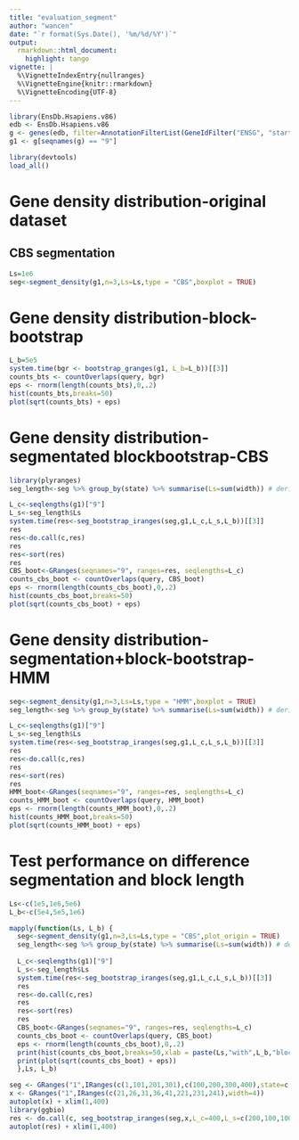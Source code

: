 ```yaml
---
title: "evaluation_segment"
author: "wancen"
date: "`r format(Sys.Date(), '%m/%d/%Y')`"
output:
  rmarkdown::html_document:
    highlight: tango
vignette: |
  %\VignetteIndexEntry{nullranges}
  %\VignetteEngine{knitr::rmarkdown}
  %\VignetteEncoding{UTF-8}
---
```


```r
library(EnsDb.Hsapiens.v86)
edb <- EnsDb.Hsapiens.v86
g <- genes(edb, filter=AnnotationFilterList(GeneIdFilter("ENSG", "startsWith")))
g1 <- g[seqnames(g) == "9"]
```

```r
library(devtools)
load_all()
```

# Gene density distribution-original dataset
## CBS segmentation
```r
Ls=1e6
seg<-segment_density(g1,n=3,Ls=Ls,type = "CBS",boxplot = TRUE)
```


# Gene density distribution-block-bootstrap
```r
L_b=5e5
system.time(bgr <- bootstrap_granges(g1, L_b=L_b))[[3]]
counts_bts <- countOverlaps(query, bgr)
eps <- rnorm(length(counts_bts),0,.2)
hist(counts_bts,breaks=50)
plot(sqrt(counts_bts) + eps)
```

# Gene density distribution-segmentated blockbootstrap-CBS
```r
library(plyranges)
seg_length<-seg %>% group_by(state) %>% summarise(Ls=sum(width)) # derive each states length

L_c<-seqlengths(g1)["9"]
L_s<-seg_length$Ls
system.time(res<-seg_bootstrap_iranges(seg,g1,L_c,L_s,L_b))[[3]]
res
res<-do.call(c,res)  
res
res<-sort(res)
res
CBS_boot<-GRanges(seqnames="9", ranges=res, seqlengths=L_c)
counts_cbs_boot <- countOverlaps(query, CBS_boot)
eps <- rnorm(length(counts_cbs_boot),0,.2)
hist(counts_cbs_boot,breaks=50)
plot(sqrt(counts_cbs_boot) + eps)
```

# Gene density distribution-segmentation+block-bootstrap-HMM
```r
seg<-segment_density(g1,n=3,Ls=Ls,type = "HMM",boxplot = TRUE)
seg_length<-seg %>% group_by(state) %>% summarise(Ls=sum(width)) # derive each states length

L_c<-seqlengths(g1)["9"]
L_s<-seg_length$Ls
system.time(res<-seg_bootstrap_iranges(seg,g1,L_c,L_s,L_b))[[3]]
res
res<-do.call(c,res)  
res
res<-sort(res)
res
HMM_boot<-GRanges(seqnames="9", ranges=res, seqlengths=L_c)
counts_HMM_boot <- countOverlaps(query, HMM_boot)
eps <- rnorm(length(counts_HMM_boot),0,.2)
hist(counts_HMM_boot,breaks=50)
plot(sqrt(counts_HMM_boot) + eps)
```

# Test performance on difference segmentation and block length
```r
Ls<-c(1e5,1e6,5e6)
L_b<-c(5e4,5e5,1e6)

mapply(function(Ls, L_b) {
  seg<-segment_density(g1,n=3,Ls=Ls,type = "CBS",plot_origin = TRUE)
  seg_length<-seg %>% group_by(state) %>% summarise(Ls=sum(width)) # derive each states length
  
  L_c<-seqlengths(g1)["9"]
  L_s<-seg_length$Ls
  system.time(res<-seg_bootstrap_iranges(seg,g1,L_c,L_s,L_b))[[3]]
  res
  res<-do.call(c,res)  
  res
  res<-sort(res)
  res
  CBS_boot<-GRanges(seqnames="9", ranges=res, seqlengths=L_c)
  counts_cbs_boot <- countOverlaps(query, CBS_boot)
  eps <- rnorm(length(counts_cbs_boot),0,.2)
  print(hist(counts_cbs_boot,breaks=50,xlab = paste(Ls,"with",L_b,"block size")))
  print(plot(sqrt(counts_cbs_boot) + eps))
  },Ls, L_b)
```


```r
seg <- GRanges("1",IRanges(c(1,101,201,301),c(100,200,300,400),state=c(1:3,1)))
x <- GRanges("1",IRanges(c(21,26,31,36,41,221,231,241),width=4))
autoplot(x) + xlim(1,400)
library(ggbio)
res <- do.call(c, seg_bootstrap_iranges(seg,x,L_c=400,L_s=c(200,100,100),L_b=100))
autoplot(res) + xlim(1,400)
```
